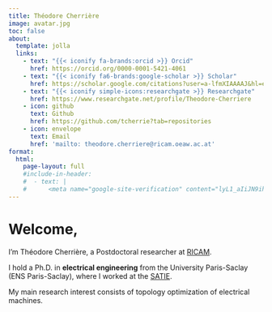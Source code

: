 ```yaml
---
title: Théodore Cherrière
image: avatar.jpg
toc: false
about:
  template: jolla
  links:
    - text: "{{< iconify fa-brands:orcid >}} Orcid"
      href: https://orcid.org/0000-0001-5421-4061
    - text: "{{< iconify fa6-brands:google-scholar >}} Scholar"
      href: https://scholar.google.com/citations?user=a-lfmXIAAAAJ&hl=en
    - text: "{{< iconify simple-icons:researchgate >}} Researchgate"
      href: https://www.researchgate.net/profile/Theodore-Cherriere
    - icon: github
      text: Github
      href: https://github.com/tcherrie?tab=repositories
    - icon: envelope
      text: Email
      href: 'mailto: theodore.cherriere@ricam.oeaw.ac.at'
format:
  html:
    page-layout: full
    #include-in-header:
    #  - text: |
    #      <meta name="google-site-verification" content="lyL1_aIiJN9ihH1tHYGqzCDubMyGXCILlJTVjZw" />
---
```

# Welcome, 
I'm Théodore Cherrière, a Postdoctoral researcher at [RICAM](https://www.oeaw.ac.at/ricam/home).

I hold a Ph.D. in **electrical engineering** from the University Paris-Saclay (ENS Paris-Saclay), where I worked at the [SATIE](https://satie.ens-paris-saclay.fr/fr). 

My main research interest consists of topology optimization of electrical machines.

